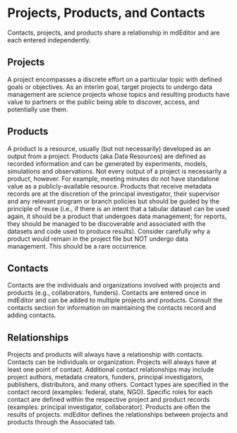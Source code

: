 \mainmatter

# Projects, Products, and Contacts {-}

Contacts, projects, and products share a relationship in mdEditor and are each entered independently.

## Projects {-}
A project encompasses a discrete effort on a particular topic with defined goals or objectives. As an interim goal, target projects to undergo data management are science projects whose topics and resulting products have value to partners or the public being able to discover, access, and potentially use them. 

## Products {-}
A product is a resource, usually (but not necessarily) developed as an output from a project. Products (aka Data Resources) are defined as recorded information and can be generated by experiments, models, simulations and observations. Not every output of a project is necessarily a product, however. For example, meeting minutes do not have standalone value as a publicly-available resource. Products that receive metadata records are at the discretion of the principal investigator, their supervisor and any relevant program or branch policies but should be guided by the principle of reuse (i.e., if there is an intent that a tabular dataset can be used again, it should be a product that undergoes data management; for reports, they should be managed to be discoverable and associated with the datasets and code used to produce results). Consider carefully why a product would remain in the project file but NOT undergo data management. This should be a rare occurrence.

## Contacts {-}
Contacts are the individuals and organizations involved with projects and products (e.g., collaborators, funders). Contacts are entered once in mdEditor and can be added to multiple projects and products.
Consult the contacts section for information on maintaining the contacts record and adding contacts.

## Relationships {-}
Projects and products will always have a relationship with contacts. Contacts can be individuals or organization. Projects will always have at least one point of contact. Additional contact relationships may include project authors, metadata creators, funders, principal investigators, publishers, distributors, and many others. 
Contact types are specified in the contact record (examples: federal, state, NGO). Specific roles for each contact are defined within the respective project and product records (examples: principal investigator, collaborator).
Products are often the results of projects. mdEditor defines the relationships between projects and products through the Associated tab.
